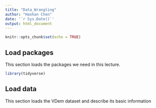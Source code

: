 ```yaml
---
title: "Data_Wrangling"
author: "Haohan Chen"
date: '`r Sys.Date()`'
output: html_document
---
```


```r
knitr::opts_chunk$set(echo = TRUE)
```

## Load packages

This section loads the packages we need in this lecture.

```r
library(tidyverse)
```

## Load data

This section loads the VDem dataset and describe its basic information

```r


```
